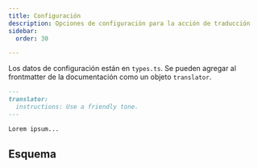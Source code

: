 ```yaml
---
title: Configuración
description: Opciones de configuración para la acción de traducción
sidebar:
  order: 30

---
```



Los datos de configuración están en `types.ts`.
Se pueden agregar al frontmatter de la documentación como un objeto `translator`.

```markdown
---
translator:
  instructions: Use a friendly tone.
---

Lorem ipsum...
```

## Esquema

<Code lang="ts" code={types} title="Tipo de Configuración" />
